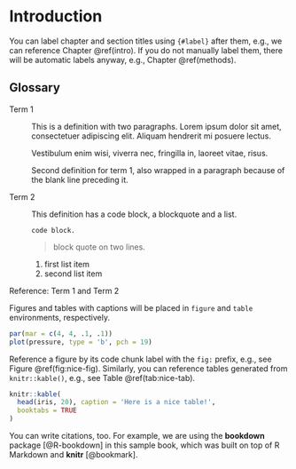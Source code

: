 # Introduction {#intro}

You can label chapter and section titles using `{#label}` after them, e.g., we can reference Chapter \@ref(intro). If you do not manually label them, there will be automatic labels anyway, e.g., Chapter \@ref(methods).

## Glossary

Term 1

:   This is a definition with two paragraphs. Lorem ipsum 
    dolor sit amet, consectetuer adipiscing elit. Aliquam 
    hendrerit mi posuere lectus.

    Vestibulum enim wisi, viverra nec, fringilla in, laoreet
    vitae, risus.

:   Second definition for term 1, also wrapped in a paragraph
    because of the blank line preceding it.

Term 2

:   This definition has a code block, a blockquote and a list.

        code block.

    > block quote
    > on two lines.

    1.  first list item
    2.  second list item
    
    

Reference: Term 1 and Term 2

Figures and tables with captions will be placed in `figure` and `table` environments, respectively.

```r
par(mar = c(4, 4, .1, .1))
plot(pressure, type = 'b', pch = 19)
```

Reference a figure by its code chunk label with the `fig:` prefix, e.g., see Figure \@ref(fig:nice-fig). Similarly, you can reference tables generated from `knitr::kable()`, e.g., see Table \@ref(tab:nice-tab).

```r
knitr::kable(
  head(iris, 20), caption = 'Here is a nice table!',
  booktabs = TRUE
)
```

You can write citations, too. For example, we are using the **bookdown** package [@R-bookdown] in this sample book, which was built on top of R Markdown and **knitr** [@bookmark].
